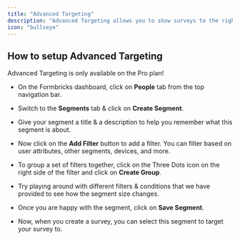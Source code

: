 ```yaml
---
title: "Advanced Targeting"
description: "Advanced Targeting allows you to show surveys to the right group of people. You can target surveys based on user attributes, device type, and more instead of spraying and praying. This helps you get more relevant feedback and make data-driven decisions. All of this without writing a single line of code."
icon: "bullseye"
---
```



## How to setup Advanced Targeting

<Note>
  Advanced Targeting is only available on the Pro plan!
</Note>

* On the Formbricks dashboard, click on **People** tab from the top navigation bar.

* Switch to the **Segments** tab & click on **Create Segment**.

* Give your segment a title & a description to help you remember what this segment is about.

* Now click on the **Add Filter** button to add a filter. You can filter based on user attributes, other segments, devices, and more.

* To group a set of filters together, click on the Three Dots icon on the right side of the filter and click on **Create Group**.

* Try playing around with different filters & conditions that we have provided to see how the segment size changes.

* Once you are happy with the segment, click on **Save Segment**.

* Now, when you create a survey, you can select this segment to target your survey to.